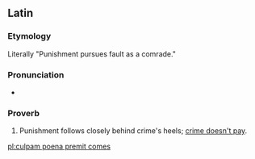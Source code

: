 ==Latin==

===Etymology===
Literally "Punishment pursues fault as a comrade."

===Pronunciation===
* {{la-IPA}}

===Proverb===
{{head|la|proverb|head={{l|la|culpa|culpam}} {{l|la|poena}} {{l|la|premō|premit}} {{l|la|comes}}}}

# Punishment follows closely behind crime's heels; [[crime doesn't pay]].

[[pl:culpam poena premit comes]]